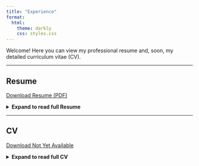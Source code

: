 ```yaml
---
title: "Experience"
format: 
  html:
    theme: darkly
    css: styles.css
---
```




Welcome! Here you can view my professional resume and, soon, my detailed curriculum vitae (CV).  

---


## Resume


[Download Resume (PDF)](media/resume_rm.pdf){.btn target="_blank"}


<details>
<summary><strong>Expand to read full Resume</strong></summary>


**Rebecca Martinez**  
Goleta, CA 93117  

<span class="email" style="color:#8bd9b1;">rebecca_martinez@ucsb.edu | martinez.rl@hotmail.com</span> 

---

### Objective

Environmental studies undergraduate with a strong background in mentorship and peer support, dedicated to empowering academic growth through experiential learning and collaborative research. Committed to fostering curiosity, teamwork, and shared achievements to build resilient communities and drive lasting positive change.

---

### Education

**University of California, Santa Barbara (UCSB)** — Goleta, CA  
*B.S. in Environmental Studies* | Expected 2026

**Allan Hancock College** — Santa Maria, CA  
- A.S. in Biology | May 2024  
- A.A. in Biology | May 2023  
- A.A. in Mathematics and Science | May 2021  
- Information Technology Fundamentals (IT Certificate) | May 2024  

---

### Experience

**UCSB Office of Education Partnerships (OEP)** — Goleta, CA  
*Student Assistant* | Sept 2024 – Present  
- Contribute to data collection, field site maintenance, and equipment repair for Island Spotted Skunk & Fog Harp projects on Santa Cruz Island.  
- Assist with updating field protocols and project documentation to support ongoing research.  
- Collaborate with a team to enhance project logistics and operational efficiency.

**Smithsonian Office of the Chief Information Officer (OCIO)** — Remote  
*Data Science Lab Intern* | May 2024 – August 2024  
- Led weekly RStudio sessions, adapting teaching methods to improve learning outcomes.  
- Mentored peers in applying research methodologies to real-world datasets.  
- Developed and refined resources to enhance data science comprehension.

**Allan Hancock College** — Santa Maria, CA  
*Teaching Assistant* | Jan 2024 – May 2024  
- Managed lab operations, including setup, compliance, and student support.  
- Provided and created supplemental study materials to enhance student learning.

*Lead Tutor* | Aug 2020 – May 2024  
- Coordinated tutor schedules and assisted in campus-wide training initiatives.  
- Developed and delivered workshops to improve study skills and academic performance.  
- Collaborated with campus centers to enhance tutoring services and resources.

*Peer Tutor* | Aug 2019 – May 2024  
- Provided academic support in STEM subjects through one-on-one and group sessions.  
- Assisted students in developing effective study and time management strategies.  
- Served as an embedded tutor in multiple science courses.

**Chumash Casino Resort** — Santa Ynez, CA  
*Slot Attendant* | Jan 2012 - May 2025  
- Troubleshoot and resolve slot machine issues, address disputes promptly and tactfully to ensure a seamless guest experience.  
- Ensure machines and equipment are functioning properly, maintaining the integrity of the gaming environment and upholding tribal gaming compliance.

*Floor Operations Supervisor* | June 2007 - Jan 2012  
- Supervised daily operations for the slot and beverage departments, overseeing up to 75 team members per shift.  
- Developed staff schedules and ensured operational efficiency during peak times.  
- Addressed guest concerns to maintain a positive and safe environment.

*Security Officer* | June 2006 - June 2007  
- Patrolled casino floor, staffed guard posts, and provided secure escorts.
- Handled chip drops and safeguarded money movements across the property.

---

### Skills

- Data analysis & visualization (RStudio)  
- Field research & data collection  
- Leadership & mentoring  
- Communication & presentation  
- Microsoft Office Suite  
- Problem-solving & adaptability  
- Time management  
- Team collaboration  

---

### References

*Available upon request.*


</details>


---

## CV

[Download Not Yet Available](){.btn}

<details>
<summary><strong>Expand to read full CV</strong></summary>


*Coming soon*

</details>

</div>
